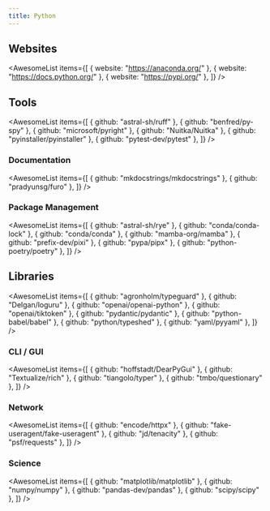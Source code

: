 ```yaml
---
title: Python
---
```


## Websites

<AwesomeList
  items={[
    { website: "https://anaconda.org/" },
    { website: "https://docs.python.org/" },
    { website: "https://pypi.org/" },
  ]}
/>

## Tools

<AwesomeList
  items={[
    { github: "astral-sh/ruff" },
    { github: "benfred/py-spy" },
    { github: "microsoft/pyright" },
    { github: "Nuitka/Nuitka" },
    { github: "pyinstaller/pyinstaller" },
    { github: "pytest-dev/pytest" },
  ]}
/>

### Documentation

<AwesomeList
  items={[
    { github: "mkdocstrings/mkdocstrings" },
    { github: "pradyunsg/furo" },
  ]}
/>

### Package Management

<AwesomeList
  items={[
    { github: "astral-sh/rye" },
    { github: "conda/conda-lock" },
    { github: "conda/conda" },
    { github: "mamba-org/mamba" },
    { github: "prefix-dev/pixi" },
    { github: "pypa/pipx" },
    { github: "python-poetry/poetry" },
  ]}
/>

## Libraries

<AwesomeList
  items={[
    { github: "agronholm/typeguard" },
    { github: "Delgan/loguru" },
    { github: "openai/openai-python" },
    { github: "openai/tiktoken" },
    { github: "pydantic/pydantic" },
    { github: "python-babel/babel" },
    { github: "python/typeshed" },
    { github: "yaml/pyyaml" },
  ]}
/>

### CLI / GUI

<AwesomeList
  items={[
    { github: "hoffstadt/DearPyGui" },
    { github: "Textualize/rich" },
    { github: "tiangolo/typer" },
    { github: "tmbo/questionary" },
  ]}
/>

### Network

<AwesomeList
  items={[
    { github: "encode/httpx" },
    { github: "fake-useragent/fake-useragent" },
    { github: "jd/tenacity" },
    { github: "psf/requests" },
  ]}
/>

### Science

<AwesomeList
  items={[
    { github: "matplotlib/matplotlib" },
    { github: "numpy/numpy" },
    { github: "pandas-dev/pandas" },
    { github: "scipy/scipy" },
  ]}
/>

